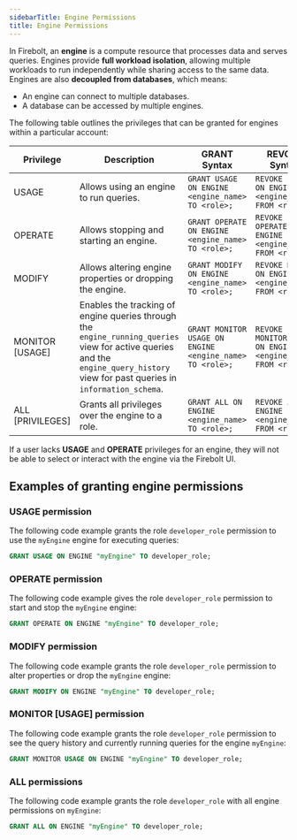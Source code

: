 ```yaml
---
sidebarTitle: Engine Permissions
title: Engine Permissions
---
```



In Firebolt, an **engine** is a compute resource that processes data and serves queries. Engines provide **full workload isolation**, allowing multiple workloads to run independently while sharing access to the same data. Engines are also **decoupled from databases**, which means:
* An engine can connect to multiple databases.
* A database can be accessed by multiple engines.

The following table outlines the privileges that can be granted for engines within a particular account:

| Privilege             | Description                                                                 | GRANT Syntax                                                     | REVOKE Syntax                                                    |
|---------------------------|---------------------------------------------------------------------------------|----------------------------------------------------------------------|----------------------------------------------------------------------|
| USAGE                 | Allows using an engine to run queries.                                   | `GRANT USAGE ON ENGINE <engine_name> TO <role>;`                       | `REVOKE USAGE ON ENGINE <engine_name> FROM <role>;`                    |
| OPERATE                | Allows stopping and starting an engine.                                      | `GRANT OPERATE ON ENGINE <engine_name> TO <role>;`                      | `REVOKE OPERATE ON ENGINE <engine_name> FROM <role>;`                   |
| MODIFY                 | Allows altering engine properties or dropping the engine.                       | `GRANT MODIFY ON ENGINE <engine_name> TO <role>;`                       | `REVOKE MODIFY ON ENGINE <engine_name> FROM <role>;`                    |
| MONITOR [USAGE]    | Enables the tracking of engine queries through the `engine_running_queries` view for active queries and the `engine_query_history` view for past queries in `information_schema`. | `GRANT MONITOR USAGE ON ENGINE <engine_name> TO <role>;` | `REVOKE MONITOR USAGE ON ENGINE <engine_name> FROM <role>;`  |
| ALL [PRIVILEGES]    | Grants all privileges over the engine to a role. | `GRANT ALL ON ENGINE <engine_name> TO <role>;` | `REVOKE ALL ON ENGINE <engine_name> FROM <role>;`  |


<Note>If a user lacks **USAGE** and **OPERATE** privileges for an engine, they will not be able to select or interact with the engine via the Firebolt UI.</Note>

## Examples of granting engine permissions

### USAGE permission
The following code example grants the role `developer_role` permission to use the `myEngine` engine for executing queries:

```sql
GRANT USAGE ON ENGINE "myEngine" TO developer_role;
```

### OPERATE permission
The following code example gives the role `developer_role` permission to start and stop the `myEngine` engine:

```sql
GRANT OPERATE ON ENGINE "myEngine" TO developer_role;
```

### MODIFY permission
The following code example grants the role `developer_role` permission to alter properties or drop the `myEngine` engine:

```sql
GRANT MODIFY ON ENGINE "myEngine" TO developer_role;
```

### MONITOR [USAGE] permission
The following code example grants the role `developer_role` permission to see the query history and currently running queries for the engine `myEngine`:

```sql
GRANT MONITOR USAGE ON ENGINE "myEngine" TO developer_role;
```

### ALL permissions
The following code example grants the role `developer_role` with all engine permissions on `myEngine`:

```sql
GRANT ALL ON ENGINE "myEngine" TO developer_role;
```